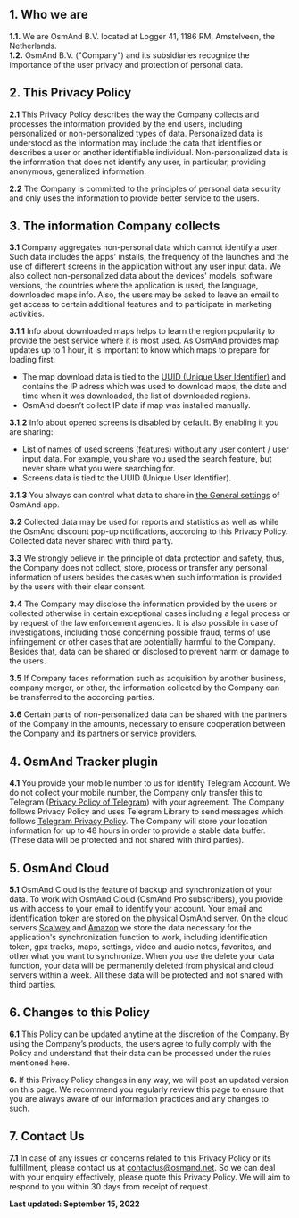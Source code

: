 ## 1. Who we are
**1.1.** We are OsmAnd B.V. located at   Logger 41, 1186 RM, Amstelveen, the Netherlands.    
**1.2.** OsmAnd B.V. ("Company") and its subsidiaries recognize the importance of the user privacy and protection of personal data.  

## 2. This Privacy Policy
**2.1** This Privacy Policy describes the way the Company collects and processes the information provided by the end users, including personalized or non-personalized types of data. Personalized data is understood as the information may include the data that identifies or describes a user or another identifiable individual. Non-personalized data is the information that does not identify any user, in particular, providing anonymous, generalized information.  

**2.2** The Company is committed to the principles of personal data security and only uses the information to provide better service to the users.  

## 3. The information Company collects
**3.1** Company aggregates non-personal data which cannot identify a user. Such data includes the apps' installs, the frequency of the launches and the use of different screens in the application without any user input data. We also collect non-personalized data about the devices' models, software versions, the countries where the application is used, the language, downloaded maps info. Also, the users may be asked to leave an email to get access to certain additional features and to participate in marketing activities.

**3.1.1** Info about downloaded maps helps to learn the region popularity to provide the best service where it is most used. As OsmAnd provides map updates up to 1 hour, it is important to know which maps to prepare for loading first:

- The map download data is tied to the [UUID (Unique User Identifier)](https://osmand.net/docs/legal/terms-of-use#6-unique-user-indentifier) and contains the IP adress which was used to download maps, the date and time when it was downloaded, the list of downloaded regions.
- OsmAnd doesn’t collect IP data if map was installed manually.

**3.1.2** Info about opened screens is disabled by default. By enabling it you are sharing:

- List of names of used screens (features) without any user content / user input data. For example, you share you used the search feature, but never share what you were searching for.  
- Screens data is tied to the UUID (Unique User Identifier).

**3.1.3** You always can control what data to share in [the General settings](https://osmand.net/docs/user/personal/global-settings#privacy-and-security) of OsmAnd app.

**3.2** Collected data may be used for reports and statistics as well as while the OsmAnd discount pop-up notifications, according to this Privacy Policy. Collected data never shared with third party.

**3.3** We strongly believe in the principle of data protection and safety, thus, the Company does not collect, store, process or transfer any personal information of users besides the cases when such information is provided by the users with their clear consent.  

**3.4** The Company may disclose the information provided by the users or collected otherwise in certain exceptional cases including a legal process or by request of the law enforcement agencies. It is also possible in case of investigations, including those concerning possible fraud, terms of use infringement or other cases that are potentially harmful to the Company. Besides that, data can be shared or disclosed to prevent harm or damage to the users.  

**3.5** If Company faces reformation such as acquisition by another business, company merger, or other, the information collected by the Company can be transferred to the according parties.  

**3.6** Certain parts of non-personalized data can be shared with the partners of the Company in the amounts, necessary to ensure cooperation between the Company and its partners or service providers.  

## 4. OsmAnd Tracker plugin
**4.1** You provide your mobile number to us for identify Telegram Account. We do not collect your mobile number, the Company only transfer this to Telegram (<a href="https://telegram.org/privacy">Privacy Policy of Telegram</a>) with your agreement. The Company follows Privacy Policy and uses Telegram Library to send messages which follows <a href="https://telegram.org/privacy">Telegram Privacy Policy</a>. The Company will store your location information for up to 48 hours in order to provide a stable data buffer. (These data will be protected and not shared with third parties). 

## 5. OsmAnd Cloud
**5.1** OsmAnd Cloud is the feature of backup and synchronization of your data. To work with OsmAnd Cloud (OsmAnd Pro subscribers), you provide us with access to your email to identify your account. Your email and identification token are stored on the physical OsmAnd server. On the cloud servers [Scalwey](https://images-www.scaleway.com/wp-content/uploads/2020/09/16075241/EN-Privacy-Policy-2020.pdf) and [Amazon](https://aws.amazon.com/privacy/) we store the data necessary for the application's synchronization function to work, including identification token, gpx tracks, maps, settings, video and audio notes, favorites, and other what you want to synchronize. When you use the delete your data function, your data will be permanently deleted from physical and cloud servers within a week. All these data will be protected and not shared with third parties. 

## 6. Changes to this Policy
**6.1** This Policy can be updated anytime at the discretion of the Company. By using the Company’s products, the users agree to fully comply with the Policy and understand that their data can be processed under the rules mentioned here.  

**6.** If this Privacy Policy changes in any way, we will post an updated version on this page.  We recommend you regularly review this page to ensure that you are always aware of our information practices and any changes to such.  

## 7. Contact Us
**7.1** In case of any issues or concerns related to this Privacy Policy or its fulfillment, please contact us at contactus@osmand.net. So we can deal with your enquiry effectively, please quote this Privacy Policy. We will aim to respond to you within 30 days from receipt of request.  

**Last updated: September 15, 2022**
